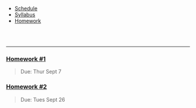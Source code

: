 <ul class="navibar">
  <li><a href="./index.html" class="navibar">Schedule</a></li>
  <li><a href="./syllabus.html" class="navibar" >Syllabus</a></li>
  <li><a href="./homework.html" class="current" >Homework</a></li>
</ul>




<!--- Start Main Page --->
<br>
<br>

-------


### [Homework \#1](homework/hw1.pdf)
> Due: Thur Sept 7


### [Homework \#2](homework/hw2.pdf)
> Due: Tues Sept 26




  